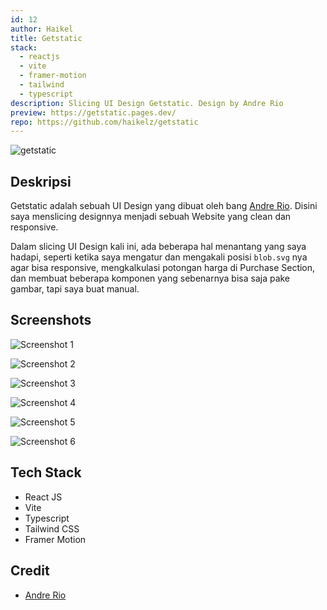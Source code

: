 ```yaml
---
id: 12
author: Haikel
title: Getstatic
stack:
  - reactjs
  - vite
  - framer-motion
  - tailwind
  - typescript
description: Slicing UI Design Getstatic. Design by Andre Rio
preview: https://getstatic.pages.dev/
repo: https://github.com/haikelz/getstatic
---
```


<img
  src="https://ik.imagekit.io/haikelz/works/getstatic/getstatic.png?updatedAt=1691495629214"
  alt="getstatic"
  fetchPriority="high"
/>

## Deskripsi

Getstatic adalah sebuah UI Design yang dibuat oleh bang [Andre Rio](https://dribbble.com/shots/20653074-Getstatic-Web-Design). Disini saya menslicing designnya menjadi sebuah Website yang clean dan responsive.

Dalam slicing UI Design kali ini, ada beberapa hal menantang yang saya hadapi, seperti ketika saya mengatur dan mengakali posisi `blob.svg` nya agar bisa responsive, mengkalkulasi potongan harga di Purchase Section, dan membuat beberapa komponen yang sebenarnya bisa saja pake gambar, tapi saya buat manual.

## Screenshots

<img
  src="https://ik.imagekit.io/haikelz/works/getstatic/getstatic.png?updatedAt=1691495629214"
  alt="Screenshot 1"
/>

<img
  src="https://ik.imagekit.io/haikelz/works/getstatic/ss-5.png?updatedAt=1691490592647"
  alt="Screenshot 2"
/>

<img
  src="https://ik.imagekit.io/haikelz/works/getstatic/ss-1.png?updatedAt=1691490592552"
  alt="Screenshot 3"
/>

<img
  src="https://ik.imagekit.io/haikelz/works/getstatic/ss-3.png?updatedAt=1691490592504"
  alt="Screenshot 4"
/>

<img
  src="https://ik.imagekit.io/haikelz/works/getstatic/ss-4.png?updatedAt=1691490592493"
  alt="Screenshot 5"
/>

<img
  src="https://ik.imagekit.io/haikelz/works/getstatic/ss-2.png?updatedAt=1691490592407"
  alt="Screenshot 6"
/>

## Tech Stack

- React JS
- Vite
- Typescript
- Tailwind CSS
- Framer Motion

## Credit

- [Andre Rio](https://dribbble.com/andrerio669)
